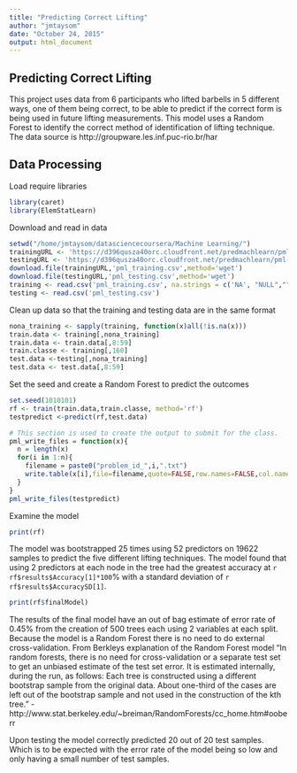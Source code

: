 ```yaml
---
title: "Predicting Correct Lifting"
author: "jmtaysom"
date: "October 24, 2015"
output: html_document
---
```

## Predicting Correct Lifting
This project uses data from 6 participants who lifted barbells in 5 different ways, one of them being correct, to be able to predict if the correct form is being used in future lifting measurements. This model uses a Random Forest to identify the correct method of identification of lifting technique. The data source is http://groupware.les.inf.puc-rio.br/har

## Data Processing
Load require libraries
```r
library(caret)
library(ElemStatLearn)
```

Download and read in data
```r
setwd("/home/jmtaysom/datasciencecoursera/Machine Learning/")
trainingURL <- 'https://d396qusza40orc.cloudfront.net/predmachlearn/pml-training.csv'
testingURL <- 'https://d396qusza40orc.cloudfront.net/predmachlearn/pml-testing.csv'
download.file(trainingURL,'pml_training.csv',method='wget')
download.file(testingURL,'pml_testing.csv',method='wget')
training <- read.csv('pml_training.csv', na.strings = c('NA', "NULL","", " "))
testing <- read.csv('pml_testing.csv')
```

Clean up data so that the training and testing data are in the same format
```r
nona_training <- sapply(training, function(x)all(!is.na(x)))
train.data <- training[,nona_training]
train.data <- train.data[,8:59]
train.classe <- training[,160]
test.data <-testing[,nona_training]
test.data <- test.data[,8:59]
```

Set the seed and create a Random Forest to predict the outcomes
```r
set.seed(1010101)
rf <- train(train.data,train.classe, method='rf')
testpredict <-predict(rf,test.data)
```


```r
# This section is used to create the output to submit for the class.
pml_write_files = function(x){
  n = length(x)
  for(i in 1:n){
    filename = paste0("problem_id_",i,".txt")
    write.table(x[i],file=filename,quote=FALSE,row.names=FALSE,col.names=FALSE)
  }
}
pml_write_files(testpredict)
```

Examine the model
```r
print(rf)
```
The model was bootstrapped 25 times using 52 predictors on 19622 samples to predict the five different lifting techniques. The model found that using 2 predictors at each node in the tree had the greatest accuracy at `r rf$results$Accuracy[1]*100`% with a standard deviation of `r rf$results$AccuracySD[1]`.

```r
print(rf$finalModel)
```
The results of the final model have an out of bag estimate of error rate of 0.45% from the creation of 500 trees each using 2 variables at each split. Because the model is a Random Forest there is no need to do external cross-validation. From Berkleys explanation of the Random Forest model "In random forests, there is no need for cross-validation or a separate test set to get an unbiased estimate of the test set error. It is estimated internally, during the run, as follows: Each tree is constructed using a different bootstrap sample from the original data. About one-third of the cases are left out of the bootstrap sample and not used in the construction of the kth tree." - http://www.stat.berkeley.edu/~breiman/RandomForests/cc_home.htm#ooberr

Upon testing the model correctly predicted 20 out of 20 test samples. Which is to be expected with the error rate of the model being so low and only having a small number of test samples.
